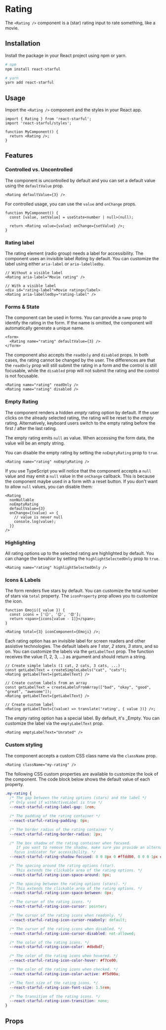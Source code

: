 
<Meta of={stories} />

# Rating

The `<Rating />` component is a (star) rating input to rate something, like a movie.

<Canvas>
  <Story of={stories.DefaultValue} parameters={{ layout: 'centered' }} />
</Canvas>

## Installation

Install the package in your React project using npm or yarn.

```bash
# npm
npm install react-starful

# yarn
yarn add react-starful
```

## Usage

Import the `<Rating />` component and the styles in your React app.

```tsx
import { Rating } from 'react-starful';
import 'react-starful/styles';

function MyComponent() {
  return <Rating />;
}
```

## Features

### Controlled vs. Uncontrolled

The component is uncontrolled by default and you can set a default value using the `defaultValue` prop.

```tsx
<Rating defaultValue={3} />
```

For controlled usage, you can use the `value` and `onChange` props.

```tsx
function MyComponent() {
  const [value, setValue] = useState<number | null>(null);

  return <Rating value={value} onChange={setValue} />;
}
```

### Rating label

The rating element (radio group) needs a label for accessibility. The component uses an invisible label _Rating_ by default.
You can customize the label using either `aria-label` or `aria-labelledby`.

```tsx
// Without a visible label
<Rating aria-label="Movie rating" />

// With a visible label
<div id="rating-label">Movie rating</label>
<Rating aria-labelledby="rating-label" />
```

### Forms & State

The component can be used in forms. You can provide a `name` prop to identify the rating in the form.
If the name is omitted, the component will automatically generate a unique name.

```tsx
<form>
  <Rating name="rating" defaultValue={3} />
</form>
```

The component also accepts the `readOnly` and `disabled` props. In both cases, the rating cannot be changed
by the user. The differences are that the `readOnly` prop will still submit the rating in a form and the
control is still focusable, while the `disabled` prop will not submit the rating and the control is not
focusable.

```tsx
<Rating name="rating" readOnly />
<Rating name="rating" disabled />
```

### Empty Rating

The component renders a hidden _empty_ rating option by default.
If the user clicks on the already selected rating, the rating will be reset to the _empty_ rating.
Alternatively, keyboard users switch to the empty rating before the first / after the last rating.

The empty rating emits `null` as value. When accessing the form data, the value will be an empty string.

You can disable the empty rating by setting the `noEmptyRating` prop to `true`.

```tsx
<Rating name="rating" noEmptyRating />
```

If you use TypeScript you will notice that the component accepts a `null` value and may emit a `null` value
in the `onChange` callback. This is because the component maybe used in a form with a reset button. If you
don't want to allow `null` values, you can disable them:

```tsx
<Rating
  nonNullable
  noEmptyRating
  defaultValue={3}
  onChange={(value) => {
    // value is never null
    console.log(value);
  }}
/>
```

### Highlighting

All rating options up to the selected rating are highlighted by default.
You can change the bevahior by setting the `highlightSelectedOnly` prop to `true`.

```tsx
<Rating name="rating" highlightSelectedOnly />
```

### Icons & Labels

The form renders five stars by default. You can customize the total number of stars via `total` property.
The `iconProperty` prop allows you to customize the icon.

```tsx
function Emoji({ value }) {
  const icons = ['😐', '😊', '😍'];
  return <span>{icons[value - 1]}</span>;
}

<Rating total={3} iconComponent={Emoji} />;
```

Each rating option has an invisible label for screen readers and other assistive technologies.
The default labels are _1 star_, _2 stars_, _3 stars_, and so on. You can customize the labels
via the `getLabelText` prop. The function receives the value (1, 2, 3, ...) as argument and
should return a string.

```tsx
// Create simple labels (1 cat, 2 cats, 3 cats, ...)
const getLabelText = createSimpleLabels("cat", "cats");
<Rating getLabelText={getLabelText} />

// Create custom labels from an array
const getLabelText = createLabelsFromArray(["bad", "okay", "good", "great", "awesome"]);
<Rating getLabelText={getLabelText} />

// Create custom label
<Rating getLabelText={(value) => translate('rating', { value })} />;
```

The _empty_ rating option has a special label. By default, it's \_Empty. You can customize
the label via the `emptyLabelText` prop.

```tsx
<Rating emptyLabelText="Unrated" />
```

### Custom styling

The component accepts a custom CSS class name via the `className` prop.

```tsx
<Rating className="my-rating" />
```

The following CSS custom properties are available to customize the look of the component.
The code block below shows the default value of each property.

```css
.my-rating {
  /* The gap between the rating options (stars) and the label */
  /* Only used if withActiveLabel is true */
  --react-starful-rating-label-gap: 1rem;

  /* The padding of the rating container */
  --react-starful-rating-padding: 0px;

  /* The border radius of the rating container */
  --react-starful-rating-border-radius: 2px;

  /* The box shadow of the rating container when focused.
     If you want to remove the shadow, make sure you provide an alternative
    focus indicator for accessibility. */
  --react-starful-rating-shadow-focused: 0 0 8px 0 #ffdd00, 0 0 0 1px #ffdd00;

  /* The spacing around the rating options (star).
     This extends the clickable area of the rating options. */
  --react-starful-rating-icon-space-around: 0px;

  /* The spacing between the rating options (stars). */
  /* This extends the clickable area of the rating options. */
  --react-starful-rating-icon-space-between: 0px;

  /* The cursor of the rating icons. */
  --react-starful-rating-icon-cursor: pointer;

  /* The cursor of the rating icons when readonly. */
  --react-starful-rating-icon-cursor-readonly: default;

  /* The cursor of the rating icons when disabled. */
  --react-starful-rating-icon-cursor-disabled: not-allowed;

  /* The color of the rating icons. */
  --react-starful-rating-icon-color: #dbdbd7;

  /* The color of the rating icons when hovered. */
  --react-starful-rating-icon-color-hover: #f7ce00;

  /* The color of the rating icons when checked. */
  --react-starful-rating-icon-color-active: #f5d90a;

  /* The font size of the rating icons. */
  --react-starful-rating-icon-font-size: 1.5rem;

  /* The transition of the rating icons. */
  --react-starful-rating-icon-transition: none;
}
```

## Props

<ArgsTable />
